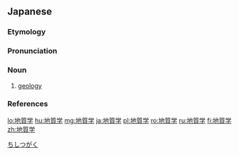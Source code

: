 {{also|地質學|地质学}}
==Japanese==

===Etymology===
{{wikipedia|lang=ja}}
{{ja-kanjitab|yomi=o|ち|しつ|がく}}
{{suffix|地質|学|lang=ja|sort=ちしつがく|tr1=[[chishitsu]]|tr2=[[gaku]]|t1=[[geological]] [[feature]]s|t2=[[study]]}}

===Pronunciation===
{{ja-pron|ちしつがく|acc=3|acc_ref=DJR,NHK|dev=2|y=ko}}

===Noun===
{{ja-noun|ちしつがく}}

# [[geology]]

===References===
<references/>

[[Category:ja:Geology|ちしつがく]]

[[lo:地質学]]
[[hu:地質学]]
[[mg:地質学]]
[[ja:地質学]]
[[pl:地質学]]
[[ro:地質学]]
[[ru:地質学]]
[[fi:地質学]]
[[zh:地質学]]